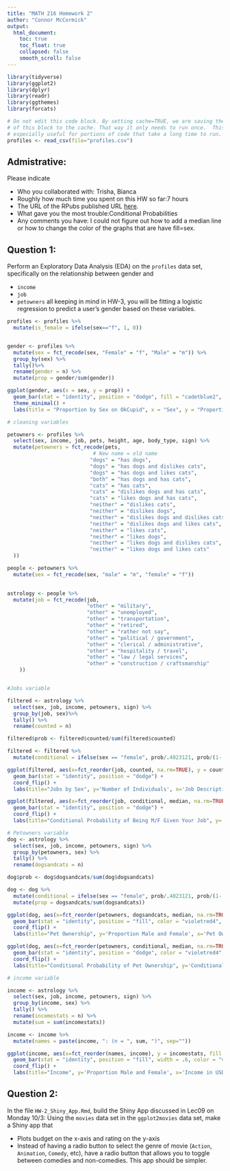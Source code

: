```yaml
---
title: "MATH 216 Homework 2"
author: "Connor McCormick"
output:
  html_document:
    toc: true
    toc_float: true
    collapsed: false
    smooth_scroll: false
---
```


```r
library(tidyverse)
library(ggplot2)
library(dplyr)
library(readr) 
library(ggthemes)
library(forcats)
```


```r
# Do not edit this code block. By setting cache=TRUE, we are saving the output 
# of this block to the cache. That way it only needs to run once.  This is
# especially useful for portions of code that take a long time to run.
profiles <- read_csv(file="profiles.csv")
```



## Admistrative:

Please indicate

* Who you collaborated with: Trisha, Bianca
* Roughly how much time you spent on this HW so far:7 hours
* The URL of the RPubs published URL [here](http://rpubs.com/connormccormick/hw2).
* What gave you the most trouble:Conditional Probabilities
* Any comments you have: I could not figure out how to add a median line or how to change the color of the graphs that are have fill=sex.



## Question 1:

Perform an Exploratory Data Analysis (EDA) on the `profiles` data set,
specifically on the relationship between gender and

* `income`
* `job`
* `petowners`
all keeping in mind in HW-3, you will be fitting a logistic regression to
predict a user's gender based on these variables.

```r

profiles <- profiles %>%
  mutate(is_female = ifelse(sex=="f", 1, 0))


gender <- profiles %>%
  mutate(sex = fct_recode(sex, "Female" = "f", "Male" = "m")) %>%
  group_by(sex) %>%
  tally()%>%
  rename(gender = n) %>%
  mutate(prop = gender/sum(gender))

ggplot(gender, aes(x = sex, y = prop)) +
  geom_bar(stat = "identity", position = "dodge", fill = "cadetblue2", color = "darkslateblue", width = .65) +
  theme_minimal() +
  labs(title = "Proportion by Sex on OkCupid", x = "Sex", y = "Proportion") 

# cleaning variables

petowners <- profiles %>%
  select(sex, income, job, pets, height, age, body_type, sign) %>%
  mutate(petowners = fct_recode(pets,
                            # New name = old name
                           "dogs" = "has dogs",
                           "dogs" = "has dogs and dislikes cats",
                           "dogs" = "has dogs and likes cats",
                           "both" = "has dogs and has cats",
                           "cats" = "has cats",
                           "cats" = "dislikes dogs and has cats",
                           "cats" = "likes dogs and has cats",
                           "neither" = "dislikes cats",
                           "neither" = "dislikes dogs",
                           "neither" = "dislikes dogs and dislikes cats",
                           "neither" = "dislikes dogs and likes cats",
                           "neither" = "likes cats",
                           "neither" = "likes dogs",
                           "neither" = "likes dogs and dislikes cats",
                           "neither" = "likes dogs and likes cats"
  )) 

people <- petowners %>%
  mutate(sex = fct_recode(sex, "male" = "m", "female" = "f"))
  

astrology <- people %>%
  mutate(job = fct_recode(job, 
                          "other" = "military",
                          "other" = "unemployed",
                          "other" = "transportation",
                          "other" = "retired",
                          "other" = "rather not say",
                          "other" = "political / government",
                          "other" = "clerical / administrative",
                          "other" = "hospitality / travel",
                          "other" = "law / legal services",
                          "other" = "construction / craftsmanship"
    ))


#Jobs variable

filtered <- astrology %>%
  select(sex, job, income, petowners, sign) %>%
  group_by(job, sex)%>%
  tally() %>% 
  rename(counted = n)

filtered$prob <- filtered$counted/sum(filtered$counted)

filtered <- filtered %>%
  mutate(conditional = ifelse(sex == "female", prob/.4023121, prob/(1-.4023121) ))

ggplot(filtered, aes(x=fct_reorder(job, counted, na.rm=TRUE), y = counted, fill = sex)) +
  geom_bar(stat = "identity", position = "dodge") +
  coord_flip() +
  labs(title="Jobs by Sex", y='Number of Individuals', x='Job Description')

ggplot(filtered, aes(x=fct_reorder(job, conditional, median, na.rm=TRUE), y = conditional, fill = sex)) +
  geom_bar(stat = "identity", position = "dodge") +
  coord_flip() +
  labs(title="Conditional Probability of Being M/F Given Your Job", y='Conditional Probability', x='Job Description')

# Petowners variable
dog <- astrology %>%
  select(sex, job, income, petowners, sign) %>%
  group_by(petowners, sex) %>%
  tally() %>% 
  rename(dogsandcats = n) 

dog$prob <- dog$dogsandcats/sum(dog$dogsandcats)

dog <- dog %>%
  mutate(conditional = ifelse(sex == "female", prob/.4023121, prob/(1-.4023121) )) %>%
  mutate(prop = dogsandcats/sum(dogsandcats))

ggplot(dog, aes(x=fct_reorder(petowners, dogsandcats, median, na.rm=TRUE), y = dogsandcats, fill = sex)) +
  geom_bar(stat = "identity", position = "fill", color = "violetred4", width = .5) +
  coord_flip() +
  labs(title="Pet Ownership", y='Proportion Male and Female', x='Pet Owner Status') 

ggplot(dog, aes(x=fct_reorder(petowners, conditional, median, na.rm=TRUE), y = conditional, fill = sex)) +
  geom_bar(stat = "identity", position = "dodge", color = "violetred4", width = .5) +
  coord_flip() +
  labs(title="Conditional Probability of Pet Ownership", y='Conditional Probability', x='Pet Owner Status') 

# income variable 

income <- astrology %>%
  select(sex, job, income, petowners, sign) %>%
  group_by(income, sex) %>%
  tally() %>% 
  rename(incomestats = n) %>%
  mutate(sum = sum(incomestats))

income <- income %>%
  mutate(names = paste(income, ": (n = ", sum, ")", sep=""))

ggplot(income, aes(x=fct_reorder(names, income), y = incomestats, fill = sex)) +
  geom_bar(stat = "identity", position = "fill", width = .6, color = "violetred4") +
  coord_flip() +
  labs(title="Income", y='Proportion Male and Female', x='Income in USD')


```



## Question 2:

In the file `HW-2_Shiny_App.Rmd`, build the Shiny App discussed in Lec09 on
Monday 10/3: Using the `movies` data set in the `ggplot2movies` data set, make a
Shiny app that

* Plots budget on the x-axis and rating on the y-axis
* Instead of having a radio button to select the genre of movie (`Action`,
`Animation`, `Comedy`, etc), have a radio button that allows you to toggle
between comedies and non-comedies. This app should be simpler.



